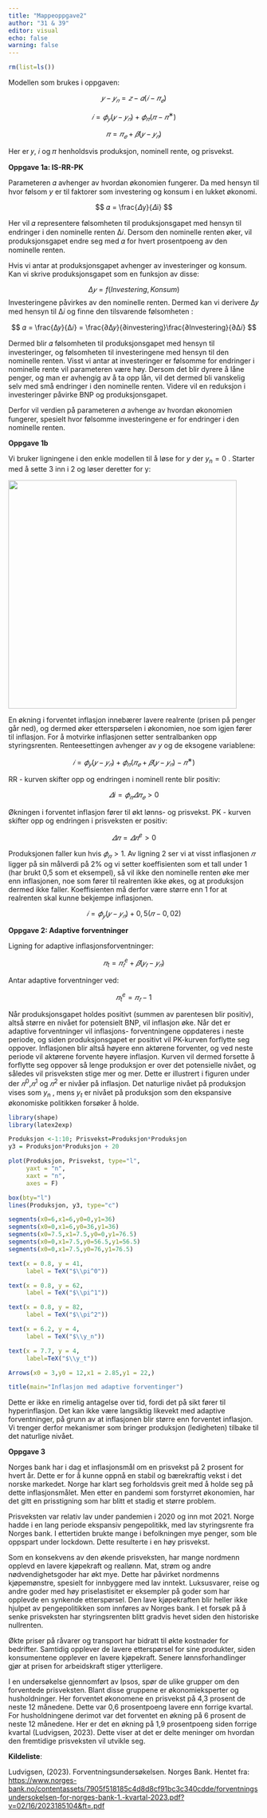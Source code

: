 ---
title: "Mappeoppgave2"
author: "31 & 39"
editor: visual
echo: false
warning: false
---

```{r}
rm(list=ls())
```

Modellen som brukes i oppgaven:

$$
𝑦− 𝑦_𝑛 = 𝑧 − 𝛼(𝑖 − 𝜋_𝑒)
$$

$$
𝑖 = 𝜙_𝑦(𝑦 − 𝑦_𝑛) + 𝜙_𝜋(𝜋 − 𝜋^∗)
$$

$$ 
𝜋 = 𝜋_𝑒 + 𝛽(𝑦 − 𝑦_𝑛) 
$$

Her er 𝑦, 𝑖 og 𝜋 henholdsvis produksjon, nominell rente, og prisvekst.

**Oppgave 1a: IS-RR-PK**

Parameteren 𝛼 avhenger av hvordan økonomien fungerer. Da med hensyn til hvor følsom $y$ er til faktorer som investering og konsum i en lukket økonomi.

$$
𝛼 = \frac{𝛥y}{𝛥i}
$$

Her vil 𝛼 representere følsomheten til produksjonsgapet med hensyn til endringer i den nominelle renten Δ𝑖. Dersom den nominelle renten øker, vil produksjonsgapet endre seg med 𝛼 for hvert prosentpoeng av den nominelle renten.

Hvis vi antar at produksjonsgapet avhenger av investeringer og konsum. Kan vi skrive produksjonsgapet som en funksjon av disse:

$$
Δ𝑦 = f(Investering, Konsum) 
$$Investeringene påvirkes av den nominelle renten. Dermed kan vi derivere Δ𝑦 med hensyn til Δ𝑖 og finne den tilsvarende følsomheten :

$$
𝛼 = \frac{Δ𝑦}{Δ𝑖} = \frac{∂Δ𝑦}{∂investering}\frac{∂Investering}{∂Δ𝑖}
$$

Dermed blir 𝛼 følsomheten til produksjonsgapet med hensyn til investeringer, og følsomheten til investeringene med hensyn til den nominelle renten. Visst vi antar at investeringer er følsomme for endringer i nominelle rente vil parameteren være høy. Dersom det blir dyrere å låne penger, og man er avhengig av å ta opp lån, vil det dermed bli vanskelig selv med små endringer i den nominelle renten. Videre vil en reduksjon i investeringer påvirke BNP og produksjonsgapet.

Derfor vil verdien på parameteren 𝛼 avhenge av hvordan økonomien fungerer, spesielt hvor følsomme investeringene er for endringer i den nominelle renten.

**Oppgave 1b**

Vi bruker ligningene i den enkle modellen til å løse for $y$ der $y_n = 0$ . Starter med å sette 3 inn i 2 og løser deretter for y:

![](images/Quick%20sheets%20-%20page%203-01.png){width="458"}

En økning i forventet inflasjon innebærer lavere realrente (prisen på penger går ned), og dermed øker etterspørselen i økonomien, noe som igjen fører til inflasjon. For å motvirke inflasjonen setter sentralbanken opp styringsrenten. Renteesettingen avhenger av $y$ og de eksogene variablene:

$$
𝑖 = 𝜙_𝑦(𝑦 − 𝑦_𝑛) + 𝜙_𝜋(𝜋_𝑒 + 𝛽(𝑦 − 𝑦_𝑛) − 𝜋^∗) 
$$

RR - kurven skifter opp og endringen i nominell rente blir positiv:

$$
𝛥i = 𝜙_𝜋𝛥𝜋_𝑒 > 0
$$

Økningen i forventet inflasjon fører til økt lønns- og prisvekst. PK - kurven skifter opp og endringen i prisveksten er positiv:

$$ 𝛥𝜋 = 𝛥𝜋^e > 0 $$

Produksjonen faller kun hvis $𝜙_𝜋 > 1$. Av ligning 2 ser vi at visst inflasjonen $𝜋$ ligger på sin målverdi på 2% og vi setter koeffisienten som et tall under 1 (har brukt 0,5 som et eksempel), så vil ikke den nominelle renten øke mer enn inflasjonen, noe som fører til realrenten ikke økes, og at produksjon dermed ikke faller. Koeffisienten må derfor være større enn 1 for at realrenten skal kunne bekjempe inflasjonen.

$$ 𝑖 = 𝜙_𝑦(𝑦 − 𝑦_𝑛) + 0,5(𝜋 − 0,02) $$

**Oppgave 2: Adaptive forventninger**

Ligning for adaptive inflasjonsforventninger:

$$
𝜋_t = 𝜋_𝑡^e + 𝛽(𝑦_𝑡 − 𝑦_𝑛)
$$

Antar adaptive forventninger ved:

$$
𝜋_t^e = 𝜋_𝑡−1
$$

Når produksjonsgapet holdes positivt (summen av parentesen blir positiv), altså større en nivået for potensielt BNP, vil inflasjon øke. Når det er adaptive forventninger vil inflasjons- forventningene oppdateres i neste periode, og siden produksjonsgapet er positivt vil PK-kurven forflytte seg oppover. Inflasjonen blir altså høyere enn aktørene forventer, og ved neste periode vil aktørene forvente høyere inflasjon. Kurven vil dermed forsette å forflytte seg oppover så lenge produksjon er over det potensielle nivået, og således vil prisveksten stige mer og mer. Dette er illustrert i figuren under der $𝜋^0$,$𝜋^1$ og $𝜋^2$ er nivåer på inflasjon. Det naturlige nivået på produksjon vises som $y_n$ , mens $y_t$ er nivået på produksjon som den ekspansive økonomiske politikken forsøker å holde.

```{r}
library(shape)
library(latex2exp)

Produksjon <-1:10; Prisvekst=Produksjon*Produksjon
y3 = Produksjon*Produksjon + 20

plot(Produksjon, Prisvekst, type="l", 
     yaxt = "n",
     xaxt = "n", 
     axes = F)  

box(bty="l")
lines(Produksjon, y3, type="c")

segments(x0=6,x1=6,y0=0,y1=36)
segments(x0=0,x1=6,y0=36,y1=36)
segments(x0=7.5,x1=7.5,y0=0,y1=76.5)
segments(x0=0,x1=7.5,y0=56.5,y1=56.5)
segments(x0=0,x1=7.5,y0=76,y1=76.5)

text(x = 0.8, y = 41, 
     label = TeX("$\\pi^0"))

text(x = 0.8, y = 62, 
     label = TeX("$\\pi^1"))

text(x = 0.8, y = 82, 
     label = TeX("$\\pi^2"))

text(x = 6.2, y = 4, 
     label = TeX("$\\y_n"))

text(x = 7.7, y = 4, 
     label=TeX("$\\y_t"))

Arrows(x0 = 3,y0 = 12,x1 = 2.85,y1 = 22,)

title(main="Inflasjon med adaptive forventinger")
```

Dette er ikke en rimelig antagelse over tid, fordi det på sikt fører til hyperinflasjon. Det kan ikke være langsiktig likevekt med adaptive forventninger, på grunn av at inflasjonen blir større enn forventet inflasjon. Vi trenger derfor mekanismer som bringer produksjon (ledigheten) tilbake til det naturlige nivået.

**Oppgave 3**

Norges bank har i dag et inflasjonsmål om en prisvekst på 2 prosent for hvert år. Dette er for å kunne oppnå en stabil og bærekraftig vekst i det norske markedet. Norge har klart seg forholdsvis greit med å holde seg på dette inflasjonsmålet. Men etter en pandemi som forstyrret økonomien, har det gitt en prisstigning som har blitt et stadig et større problem.

Prisveksten var relativ lav under pandemien i 2020 og inn mot 2021. Norge hadde i en lang periode ekspansiv pengepolitikk, med lav styringsrente fra Norges bank. I ettertiden brukte mange i befolkningen mye penger, som ble oppspart under lockdown. Dette resulterte i en høy prisvekst.

Som en konsekvens av den økende prisveksten, har mange nordmenn opplevd en lavere kjøpekraft og reallønn. Mat, strøm og andre nødvendighetsgoder har økt mye. Dette har påvirket nordmenns kjøpemønstre, spesielt for innbyggere med lav inntekt. Luksusvarer, reise og andre goder med høy priselastisitet er eksempler på goder som har opplevde en synkende etterspørsel. Den lave kjøpekraften blir heller ikke hjulpet av pengepolitikken som innføres av Norges bank. I et forsøk på å senke prisveksten har styringsrenten blitt gradvis hevet siden den historiske nullrenten.

Økte priser på råvarer og transport har bidratt til økte kostnader for bedrifter. Samtidig opplever de lavere etterspørsel for sine produkter, siden konsumentene opplever en lavere kjøpekraft. Senere lønnsforhandlinger gjør at prisen for arbeidskraft stiger ytterligere.

I en undersøkelse gjennomført av Ipsos, spør de ulike grupper om den forventede prisveksten. Blant disse gruppene er økonomieksperter og husholdninger. Her forventet økonomene en prisvekst på 4,3 prosent de neste 12 månedene. Dette var 0,6 prosentpoeng lavere enn forrige kvartal. For husholdningene derimot var det forventet en økning på 6 prosent de neste 12 månedene. Her er det en økning på 1,9 prosentpoeng siden forrige kvartal (Ludvigsen, 2023). Dette viser at det er delte meninger om hvordan den fremtidige prisveksten vil utvikle seg.

**Kildeliste**:

Ludvigsen, (2023). Forventningsundersøkelsen. Norges Bank. Hentet fra: [https://www.norges-bank.no/contentassets/7905f518185c4d8d8cf91bc3c340cdde/forventningsundersokelsen-for-norges-bank-1.-kvartal-2023.pdf?v=02/16/2023185104&ft=.pdf](https://www.norges-bank.no/contentassets/7905f518185c4d8d8cf91bc3c340cdde/forventningsundersokelsen-for-norges-bank-1.-kvartal-2023.pdf?v=02%2F16%2F2023185104&ft=.pdf&fbclid=IwAR1XIlF3_PgeJVznmS9dRjSK8gqkRlow4pYafmM8VhM7mLsFYRYC5D0qs0I)
